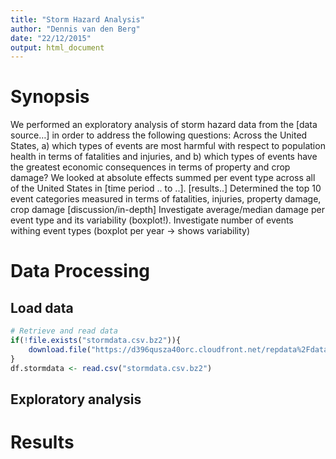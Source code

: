 ```yaml
---
title: "Storm Hazard Analysis"
author: "Dennis van den Berg"
date: "22/12/2015"
output: html_document
---
```



# Synopsis

We performed an exploratory analysis of storm hazard data from the [data source...] in order to address the following questions: Across the United States, a) which types of events are most harmful with respect to population health in terms of fatalities and injuries, and b) which types of events have the greatest economic consequences in terms of property and crop damage? We looked at absolute effects summed per event type across all of the United States in [time period .. to ..].
[results..] Determined the top 10 event categories measured in terms of fatalities, injuries, property damage, crop damage
[discussion/in-depth] Investigate average/median damage per event type and its variability (boxplot!). Investigate number of events withing event types (boxplot per year -> shows variability)


# Data Processing

## Load data

```r
# Retrieve and read data
if(!file.exists("stormdata.csv.bz2")){
    download.file("https://d396qusza40orc.cloudfront.net/repdata%2Fdata%2FStormData.csv.bz2", "stormdata.csv.bz2", method="curl")
}
df.stormdata <- read.csv("stormdata.csv.bz2")
```

## Exploratory analysis




# Results


